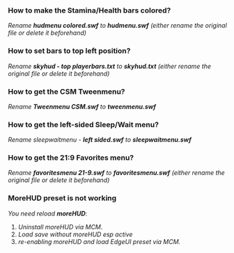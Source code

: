 ### How to make the Stamina/Health bars colored?

_Rename **hudmenu colored.swf** to **hudmenu.swf** (either rename the original file or delete it beforehand)_

### How to set bars to top left position?

_Rename **skyhud - top playerbars.txt** to **skyhud.txt** (either rename the original file or delete it beforehand)_

### How to get the CSM Tweenmenu?

_Rename **Tweenmenu CSM.swf** to **tweenmenu.swf**_

### How to get the left-sided Sleep/Wait menu?

_Rename sleepwaitmenu - **left sided.swf** to **sleepwaitmenu.swf**_

### How to get the 21:9 Favorites menu?

_Rename **favoritesmenu 21-9.swf** to **favoritesmenu.swf** (either rename the original file or delete it beforehand)_

### MoreHUD preset is not working

*You need reload **moreHUD***:
1. *Uninstall moreHUD via MCM*.
2. *Load save without moreHUD esp active*
4. *re-enabling moreHUD and load EdgeUI preset via MCM.*